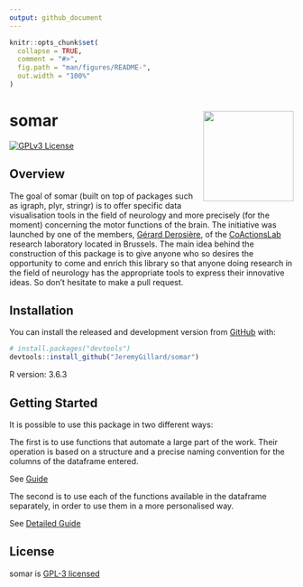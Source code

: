 ```yaml
---
output: github_document
---
```


<!-- README.md is generated from README.Rmd. Please edit that file -->

```r
knitr::opts_chunk$set(
  collapse = TRUE,
  comment = "#>",
  fig.path = "man/figures/README-",
  out.width = "100%"
)
```

# somar <img src="man/figures/logo.png" align="right" width="160" />

<!-- badges: start -->
<!-- CI badge -->
<!-- Coverage badge -->
<!-- Version/Release badge -->
[![GPLv3 License](https://img.shields.io/badge/License-GPL%20v3-yellow.svg)](https://opensource.org/licenses/)
<!-- badges: end -->

## Overview

The goal of somar (built on top of packages such as igraph, plyr, stringr) is to offer specific data visualisation tools in the field of neurology and more precisely (for the moment) concerning the motor functions of the brain. The initiative was launched by one of the members, <a href="http://coactionslab.com/people/102-top-menu/people/current-members/168-gerard-derosiere" target="_blank">Gérard Derosière</a>, of the <a href="http://coactionslab.com/" target="_blank">CoActionsLab<a/> research laboratory located in Brussels. The main idea behind the construction of this package is to give anyone who so desires the opportunity to come and enrich this library so that anyone doing research in the field of neurology has the appropriate tools to express their innovative ideas. So don't hesitate to make a pull request.

## Installation

You can install the released and development version from [GitHub](https://github.com/) with:

``` r
# install.packages("devtools")
devtools::install_github("JeremyGillard/somar")
```

R version: 3.6.3

## Getting Started

It is possible to use this package in two different ways:

The first is to use functions that automate a large part of the work. Their operation is based on a structure and a precise naming convention for the columns of the dataframe entered.

See <a href="./vignettes/guide.md">Guide</a>

The second is to use each of the functions available in the dataframe separately, in order to use them in a more personalised way.

See <a href="./vignettes/detailedGuide.md">Detailed Guide</a>

## License

somar is <a href="./LICENSE">GPL-3 licensed</a>
